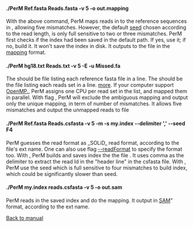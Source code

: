 ====./PerM Ref.fasta Reads.fasta -v 5 -o out.mapping ====
With the above command, PerM maps reads in {{{reads.fa}}} to the reference sequences in {{{Ref.fasta}}}, allowing five mismatches. However, the default [http://code.google.com/p/perm/wiki/Algorithms seed] chosen according to the read length, is only full sensitive to two or three mismatches. PerM first checks if the index had been saved in the default path. If yes, use it; if no, build it. It won't save the index in disk. It outputs to the file {{{out.mapping}}} in the [http://code.google.com/p/perm/wiki/Output mapping] format. 

====./PerM hg18.txt Reads.txt -v 5 -E -u Missed.fa ====
The {{{hg18.txt}}} should be file listing each reference fasta file in a line.
The {{{Reads.txt}}} should be the file listing each reads set in a line. 
[http://code.google.com/p/perm/wiki/Input more]. If your computer support [http://openmp.org/wp/ OpenMP.], PerM assigns one CPU per read set in the list, and mapped them in parallel. With flag {{{-E}}}, PerM will exclude the ambiguous mapping and output only the unique mapping, in term of number of mismatches. 
It allows five mismatches and output the unmapped reads to file {{{Missed.fa}}}

====./PerM Ref.fasta Reads.csfasta -v 5 -m -s my.index --delimiter ',' --seed F4 ====
PerM guesses the read format as _SOLiD_ read format, according to the file's ext name. 
One can also use flag [http://code.google.com/p/perm/wiki/Manual --readFormat] to specify the format too. With {{{-m -s my.index}}}, PerM builds and saves index the the file {{{my.index}}}. It uses comma as the delimiter to extract the read Id in the "header line" in the csfasta file. With {{{--seed F4}}}, PerM use the seed which is full sensitive to four mismatches to build index, which could be significantly slower than {{{F3 or S,,11,,}}} seed. 

====./PerM my.index reads.csfasta -v 5 -o out.sam ====
PerM reads in the saved index {{{my.index}}} and do the mapping. It output in [http://samtools.sourceforge.net/ SAM]" format, according to the ext name. 

[http://code.google.com/p/perm/wiki/Manual Back to manual]